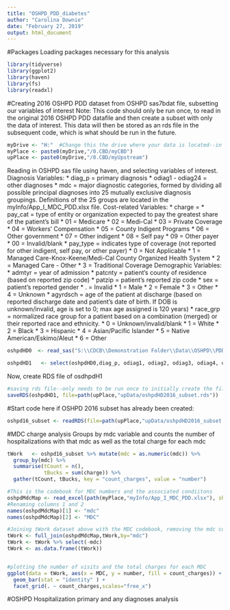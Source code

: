 ```yaml
---
title: "OSHPD_PDD_diabetes"
author: "Carolina Downie"
date: "February 27, 2019"
output: html_document
---
```


#Packages
Loading packages necessary for this analysis
```r
library(tidyverse)
library(ggplot2)
library(haven)
library(fs)
library(readxl)
```

#Creating 2016 OSHPD PDD dataset from OSHPD sas7bdat file, subsetting our variables of interest
Note: This code should only be run once, to read in the original 2016 OSHPD PDD datafile and then create a subset with only the data of interest. This data will then be stored as an rds file in the subsequent code, which is what should be run in the future. 
```r
myDrive <- "H:"  #Change this the drive where your data is located--in my case, the H: drive
myPlace <- paste0(myDrive,"/0.CBD/myCBD") 
upPlace <- paste0(myDrive,"/0.CBD/myUpstream")
```

Reading in OSHPD sas file using haven, and selecting variables of interest. 
Diagnosis Variables:
* diag_p = primary diagnosis
* odiag1 - odiag24 = other diagnoses
* mdc = major diagnostic categories, formed by dividing all possible principal diagnoses into 25 mutually exclusive diagnosis groupings. Definitions of the 25 groups are located in the myInfo/App_I_MDC_PDD.xlsx file. 
Cost-related Variables:
* charge = 
* pay_cat = type of entity or organization expected to pay the greatest share of the patient's bill
  * 01 = Medicare
  * 02 = Medi-Cal
  * 03 = Private Coverage
  * 04 = Workers' Compensation
  * 05 = County Indigent Programs
  * 06 = Other government
  * 07 = Other indigent
  * 08 = Self pay
  * 09 = Other payer
  * 00 = Invalid/blank
* pay_type = indicates type of coverage (not reported for other indigent, self pay, or other payer)
  * 0 = Not Applicable
  * 1 = Managed Care-Knox-Keene/Medi-Cal County Organized Health System
  * 2 = Managed Care - Other
  * 3 = Traditional Coverage
Demographic Variables:
* admtyr = year of admission
* patcnty = patient's county of residence (based on reported zip code)
* patzip = patient's reported zip code
* sex = patient's reported gender
  * . = Invalid
  * 1 = Male
  * 2 = Female
  * 3 = Other
  * 4 = Unknown
* agyrdsch = age of the patient at discharge (based on reported discharge date and patient's date of birth. If DOB is unknown/invalid, age is set to 0; max age assigned is 120 years)
* race_grp = normalized race group for a patient based on a combination (merged) or their reported race and ethnicity. 
  * 0 = Unknown/invalid/blank
  * 1 = White
  * 2 = Black
  * 3 = Hispanic
  * 4 = Asian/Pacific Islander
  * 5 = Native American/Eskimo/Aleut
  * 6 = Other
```r
oshpdHD0  <- read_sas("S:\\CDCB\\Demonstration Folder\\Data\\OSHPD\\PDD\\2016\\cdph_pdd_ssn2016.sas7bdat") 

oshpdHD1   <- select(oshpdHD0,diag_p, odiag1, odiag2, odiag3, odiag4, odiag5, odiag6, odiag7, odiag8, odiag9, odiag19, odiag11, odiag12, odiag13, odiag14, odiag15, odiag16, odiag17, odiag18, odiag19, odiag20, odiag21, odiag22, odiag23, odiag24, mdc, charge, pay_cat, pay_type, admtyr, patcnty, patzip, sex, agyrdsch, race_grp)
```

Now, create RDS file of osdhpdH1
```r
#saving rds file--only needs to be run once to initially create the file
saveRDS(oshpdHD1, file=path(upPlace,"upData/oshpdHD2016_subset.rds"))
```


#Start code here if OSHPD 2016 subset has already been created:
```r
oshpd16_subset <- readRDS(file=path(upPlace,"upData/oshpdHD2016_subset.rds")) #creating an rds file of oshpdHD, which is the subset of OSHPD data with only the selected variables
```


#MDC charge analysis
Groups by mdc variable and counts the number of hospitalizations with that mdc as well as the total charge for each mdc
```r
tWork   <- oshpd16_subset %>% mutate(mdc = as.numeric(mdc)) %>%
  group_by(mdc) %>%
  summarise(tCount = n(),
            tBucks = sum(charge)) %>%
  gather(tCount, tBucks, key = "count_charges", value = "number")

#This is the codebook for MDC numbers and the associated condiitons
oshpdMdcMap <- read_excel(path(myPlace,"myInfo/App_I_MDC_PDD.xlsx"), sheet="v32.0 ",skip=4)
#Renaming columns 1 and 2
names(oshpdMdcMap)[1] <- "mdc"
names(oshpdMdcMap)[2] <- "MDC"

#Joining tWork dataset above with the MDC codebook, removing the mdc column, saving as dataframe
tWork <- full_join(oshpdMdcMap,tWork,by="mdc")
tWork <- tWork %>% select(-mdc)
tWork <- as.data.frame((tWork))


#plotting the number of visits and the total charges for each MDC
ggplot(data = tWork, aes(x = MDC, y = number, fill = count_charges)) +  coord_flip() +
  geom_bar(stat = "identity" ) + 
  facet_grid(. ~ count_charges,scales="free_x")

```





#OSHPD Hospitalization primary and any diagnoses analysis




